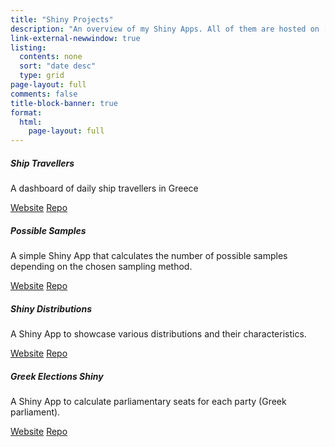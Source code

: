 ```yaml
---
title: "Shiny Projects"
description: "An overview of my Shiny Apps. All of them are hosted on [shinyapps.io](https://www.shinyapps.io/). In the near future, I am planning to self-host most of them. The application code is available at my GitHub profile in the corresponding repositories."
link-external-newwindow: true
listing:
  contents: none
  sort: "date desc"
  type: grid
page-layout: full
comments: false
title-block-banner: true
format: 
  html:
    page-layout: full
---
```


```{=html}
<div class= "cards-wrapper">
<div class="card h-100">
    <div class="card-body">
      <h5 class="card-title">Ship Travellers</h5>
      <p class="card-text">A dashboard of daily ship travellers in Greece</p>
    </div>
    <div class="card-footer bg-white text-center">
     <a class="btn btn-outline-dark btn-sm" href="https://stesiam.shinyapps.io/Ship-Passengers/" role="button">Website</a>
     <a class="btn btn-outline-dark btn-sm" href="https://github.com/stesiam/PossibleSamplesApp" role="button">Repo</a>
    </div>
</div>
<div class="card h-100">
    <div class="card-body">
      <h5 class="card-title">Possible Samples</h5>
      <p class="card-text">A simple Shiny App that calculates the number of possible samples depending on the chosen sampling method.</p>
    </div>
    <div class="card-footer bg-white text-center">
     <a class="btn btn-outline-dark btn-sm" href="https://stesiam.shinyapps.io/PossibleSamplesApp/" role="button">Website</a>
     <a class="btn btn-outline-dark btn-sm" href="https://github.com/stesiam/PossibleSamplesApp" role="button">Repo</a>
    </div>
</div>
<div class="card h-100">
    <div class="card-body">
      <h5 class="card-title">Shiny Distributions</h5>
      <p class="card-text">A Shiny App to showcase various distributions and their characteristics.</p>
    </div>
    <div class="card-footer bg-white text-center">
     <a class="btn btn-outline-dark btn-sm" href="https://stesiam.shinyapps.io/Shiny-Distributions/" role="button">Website</a>
     <a class="btn btn-outline-dark btn-sm" href="https://github.com/stesiam/Shiny-Distributions" role="button">Repo</a>
    </div>
</div>
<div class="card h-100">
    <div class="card-body">
      <h5 class="card-title">Greek Elections Shiny</h5>
      <p class="card-text">A Shiny App to calculate parliamentary seats for each party (Greek parliament).</p>
    </div>
    <div class="card-footer bg-white text-center">
     <a class="btn btn-outline-dark btn-sm" href="https://stesiam.shinyapps.io/GreekElectionsShiny/" role="button">Website</a>
     <a class="btn btn-outline-dark btn-sm" href="https://github.com/stesiam/GreekElectionsShiny" role="button">Repo</a>
    </div>
</div>
</div>
```
